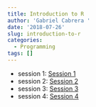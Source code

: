 ```yaml
---
title: Introduction to R
author: 'Gabriel Cabrera '
date: '2018-07-26'
slug: introduction-to-r
categories:
  - Programming
tags: []
---
```


* session 1: [Session 1](/sessions/session1.html)
* session 2: [Session 2](/sessions/session2.html)
* session 3: [Session 3](/sessions/session3.html)
* session 4: [Session 4](/sessions/session4.html)